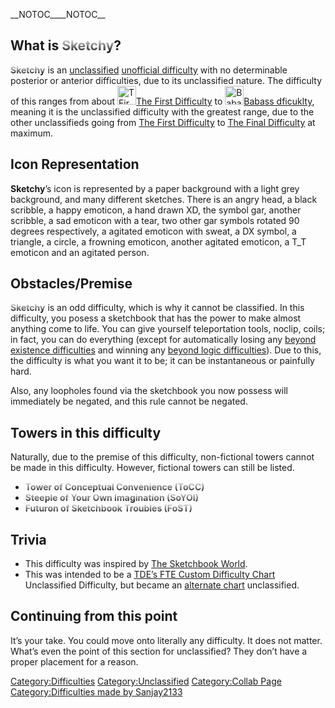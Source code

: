 __NOTOC____NOTOC__
{{Scrollbox|Notices='''Notices'''
{{Unclassified}}
{{Collaboration|reason=This difficulty is made in collaboration with The Difficulty Enthusiast and Sanjay2133.}}}}{{BetterQuote|text=Hello, and welcome to this difficulty I have created. It is the sole unclassified difficulty I have created, and will likely stay that way for quite some time.
----
Also hi! It's me Sanjay2133! This is my second unclassified difficulty, so I hope you enjoy!|quoter=[[User:The Difficulty Enthusiast|The Difficulty Enthusiast]] and [[User:Sanjay2133|Sanjay2133]]}}
==What is '''<span style="font-weight:bold;font-size:100%;background:-webkit-linear-gradient(270deg, white, grey, black);-webkit-background-clip:text;-webkit-text-fill-color:transparent;">Sketchy</span>'''? ==
{{NewDifficultyInfobox|image1=Sketchy.png|class=[[:Category:Unclassified|Unclassified]]|type=[[:Category:Difficulties|Undetermined Position]]|previous=N/A|next=N/A|class_range=[[:Category:Class Negative|Bottom Class Negative]] to [[:Category:Class Secret|Class Secret]]|decal_id=N/A|creator(s)=[[User:The Difficulty Enthusiast|The Difficulty Enthusiast]] and [[User:Sanjay2133|Sanjay2133]]|title1=<span style="font-weight:bold;font-size:100%;background:-webkit-linear-gradient(270deg, white, grey, black);-webkit-background-clip:text;-webkit-text-fill-color:transparent;">Sketchy</span>|difficulty_range=[[File:TFirDNew.png|30px]] [[The First Difficulty]] to [[File:Babass.png|30px]] [[Babass dficuklty]]|alt_previous=[[File:TFirDNew.png|50px]] [[The First Difficulty]]|alt_next=[[File:Babass.png|50px]] [[Babass dficuklty]]|date_added=23/01/2023}}'''<span style="font-weight:bold;font-size:100%;background:-webkit-linear-gradient(270deg, white, grey, black);-webkit-background-clip:text;-webkit-text-fill-color:transparent;">Sketchy</span>''' is an [[:Category:Unclassified|unclassified]] [[:Category:Unofficial|unofficial difficulty]] with no determinable posterior or anterior difficulties, due to its unclassified nature. The difficulty of this ranges from about [[File:TFirDNew.png|30px]][[The First Difficulty]] to [[File:Babass.png|30px]][[Babass dficuklty]], meaning it is the unclassified difficulty with the greatest range, due to the other unclassifieds going from [[The First Difficulty]] to [[The Final Difficulty.|The Final Difficulty]] at maximum.

==Icon Representation==
'''Sketchy'''’s icon is represented by a paper background with a light grey background, and many different sketches. There is an angry head, a black scribble, a happy emoticon, a hand drawn XD, the symbol gar, another scribble, a sad emoticon with a tear, two other gar symbols rotated 90 degrees respectively, a agitated emoticon with sweat, a DX symbol, a triangle, a circle, a frowning emoticon, another agitated emoticon, a T_T emoticon and  an agitated person.

== Obstacles/Premise ==
'''<span style="font-weight:bold;font-size:100%;background:-webkit-linear-gradient(270deg, white, grey, black);-webkit-background-clip:text;-webkit-text-fill-color:transparent;">Sketchy</span>''' is an odd difficulty, which is why it cannot be classified. In this difficulty, you posess a sketchbook that has the power to make almost anything come to life.  You can give yourself teleportation tools, noclip, coils; in fact, you can do everything (except for automatically losing any [[:Category:Beyond Existence Difficulties|beyond existence difficulties]] and winning any [[:Category:Beyond Logic Difficulties|beyond logic difficulties]]). Due to this, the difficulty is what you want it to be; it can be instantaneous or painfully hard.

Also, any loopholes found via the sketchbook you now possess will immediately be negated, and this rule cannot be negated.
==Towers in this difficulty==
Naturally, due to the premise of this difficulty, non-fictional towers cannot be made in this difficulty. However, fictional towers can still be listed.
* '''<span style="font-weight:bold;font-size:100%;background:-webkit-linear-gradient(270deg, white, grey, black);-webkit-background-clip:text;-webkit-text-fill-color:transparent;">Tower of Conceptual Convenience (ToCC)</span>'''
*'''<span style="font-weight:bold;font-size:100%;background:-webkit-linear-gradient(270deg, white, grey, black);-webkit-background-clip:text;-webkit-text-fill-color:transparent;">Steeple of Your Own Imagination (SoYOI)</span>'''
*'''<span style="font-weight:bold;font-size:100%;background:-webkit-linear-gradient(270deg, white, grey, black);-webkit-background-clip:text;-webkit-text-fill-color:transparent;">Futuron of Sketchbook Troubles (FoST)</span>'''
==Trivia==
*This difficulty was inspired by [[The Sketchbook World]].
*This was intended to be a [[TDE’s FTE Custom Difficulty Chart/Main Chart|TDE’s FTE Custom Difficulty Chart]] Unclassified Difficulty, but became an [[Alternate Difficulty Chart|alternate chart]] unclassified.
==Continuing from this point==
It’s your take. You could move onto literally any difficulty. It does not matter. What’s even the point of this section for unclassified? They don’t have a proper placement for a reason.                 
{{DifficultiesNavbox}}
[[Category:Difficulties]]
[[Category:Unclassified]]
[[Category:Collab Page]]
[[Category:Difficulties made by Sanjay2133]]